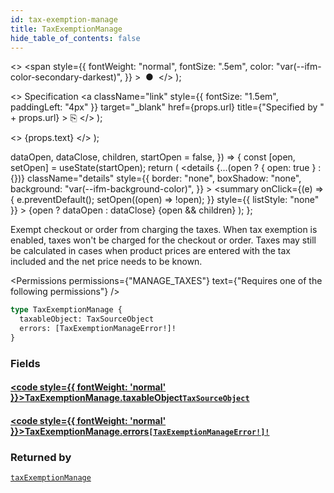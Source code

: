 ```yaml
---
id: tax-exemption-manage
title: TaxExemptionManage
hide_table_of_contents: false
---
```


  <>
    <span
      style={{
        fontWeight: "normal",
        fontSize: ".5em",
        color: "var(--ifm-color-secondary-darkest)",
      }}
    >
      &nbsp;●&nbsp;
    </span>
  </>
);

  <>
    Specification
    <a
      className="link"
      style={{ fontSize: "1.5em", paddingLeft: "4px" }}
      target="\_blank"
      href={props.url}
      title={"Specified by " + props.url}
    >
      ⎘
    </a>
  </>
);

  <>
    <span className={props.class}>{props.text}</span>
  </>
);


  dataOpen,
  dataClose,
  children,
  startOpen = false,
}) => {
  const [open, setOpen] = useState(startOpen);
  return (
    <details
      {...(open ? { open: true } : {})}
      className="details"
      style={{
        border: "none",
        boxShadow: "none",
        background: "var(--ifm-background-color)",
      }}
    >
      <summary
        onClick={(e) => {
          e.preventDefault();
          setOpen((open) => !open);
        }}
        style={{ listStyle: "none" }}
      >
        {open ? dataOpen : dataClose}
      </summary>
      {open && children}
    </details>
  );
};

Exempt checkout or order from charging the taxes. When tax exemption is enabled, taxes won't be charged for the checkout or order. Taxes may still be calculated in cases when product prices are entered with the tax included and the net price needs to be known.

<Badge text="Added in Saleor 3.8" class="secondary margin-bottom--sm" />

<Permissions
  permissions={"MANAGE_TAXES"}
  text={"Requires one of the following permissions"}
/>

```graphql
type TaxExemptionManage {
  taxableObject: TaxSourceObject
  errors: [TaxExemptionManageError!]!
}
```

### Fields

#### [<code style={{ fontWeight: 'normal' }}>TaxExemptionManage.<b>taxableObject</b></code>](#)<Bullet />[`TaxSourceObject`](../../../api-reference/miscellaneous/unions/tax-source-object) <Badge class="badge badge--secondary" text="union"/>

>

#### [<code style={{ fontWeight: 'normal' }}>TaxExemptionManage.<b>errors</b></code>](#)<Bullet />[`[TaxExemptionManageError!]!`](../../../api-reference/taxes/objects/tax-exemption-manage-error) <Badge class="badge badge--secondary" text="non-null"/> <Badge class="badge badge--secondary" text="object"/>

>

### Returned by

[`taxExemptionManage`](../../../api-reference/taxes/mutations/tax-exemption-manage) <Badge class="badge badge--secondary" text="mutation"/>

